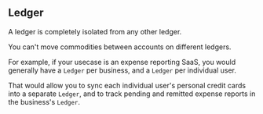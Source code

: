 ## Ledger
A ledger is completely isolated from any other ledger.

You can't move commodities between accounts on different ledgers.

For example, if your usecase is an expense reporting SaaS, you would generally
have a `Ledger` per business, and a `Ledger` per individual user.

That would allow you to sync each individual user's personal credit cards into
a separate `Ledger`, and to track pending and remitted expense reports in
the business's `Ledger`.